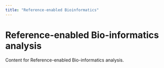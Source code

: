```yaml
---
title: "Reference-enabled Bioinformatics"
---
```


# Reference-enabled Bio-informatics analysis

Content for Reference-enabled Bio-informatics analysis.

